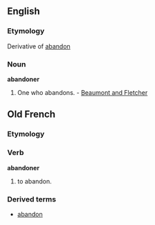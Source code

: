 ==English==

===Etymology===
Derivative of [[abandon]]

===Noun===
'''abandoner'''
# One who abandons. - [[Beaumont and Fletcher]]

==Old French==
===Etymology===
===Verb===
'''abandoner'''
#to abandon.

===Derived terms===
*[[abandon]]